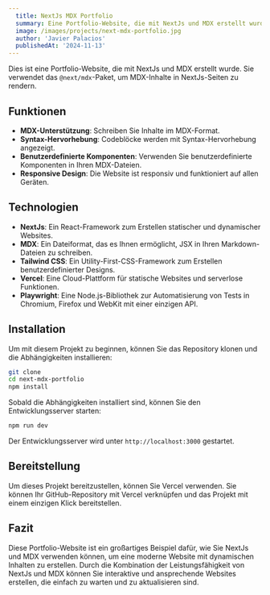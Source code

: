 ```yaml
---
  title: NextJs MDX Portfolio
  summary: Eine Portfolio-Website, die mit NextJs und MDX erstellt wurde.
  image: /images/projects/next-mdx-portfolio.jpg
  author: 'Javier Palacios'
  publishedAt: '2024-11-13'
---
```


Dies ist eine Portfolio-Website, die mit NextJs und MDX erstellt wurde. Sie
verwendet das `@next/mdx`-Paket, um MDX-Inhalte in NextJs-Seiten zu rendern.

## Funktionen

- **MDX-Unterstützung**: Schreiben Sie Inhalte im MDX-Format.
- **Syntax-Hervorhebung**: Codeblöcke werden mit Syntax-Hervorhebung angezeigt.
- **Benutzerdefinierte Komponenten**: Verwenden Sie benutzerdefinierte
  Komponenten in Ihren MDX-Dateien.
- **Responsive Design**: Die Website ist responsiv und funktioniert auf allen
  Geräten.

## Technologien

- **NextJs**: Ein React-Framework zum Erstellen statischer und dynamischer Websites.
- **MDX**: Ein Dateiformat, das es Ihnen ermöglicht, JSX in Ihren Markdown-Dateien zu schreiben.
- **Tailwind CSS**: Ein Utility-First-CSS-Framework zum Erstellen benutzerdefinierter Designs.
- **Vercel**: Eine Cloud-Plattform für statische Websites und serverlose Funktionen.
- **Playwright**: Eine Node.js-Bibliothek zur Automatisierung von Tests in Chromium, Firefox und WebKit mit einer einzigen API.

## Installation

Um mit diesem Projekt zu beginnen, können Sie das Repository klonen und die
Abhängigkeiten installieren:

```bash
git clone
cd next-mdx-portfolio
npm install
```

Sobald die Abhängigkeiten installiert sind, können Sie den Entwicklungsserver
starten:

```bash
npm run dev
```

Der Entwicklungsserver wird unter `http://localhost:3000` gestartet.

## Bereitstellung

Um dieses Projekt bereitzustellen, können Sie Vercel verwenden. Sie können Ihr
GitHub-Repository mit Vercel verknüpfen und das Projekt mit einem einzigen Klick
bereitstellen.

## Fazit

Diese Portfolio-Website ist ein großartiges Beispiel dafür, wie Sie NextJs und
MDX verwenden können, um eine moderne Website mit dynamischen Inhalten zu
erstellen. Durch die Kombination der Leistungsfähigkeit von NextJs und MDX
können Sie interaktive und ansprechende Websites erstellen, die einfach zu
warten und zu aktualisieren sind.

